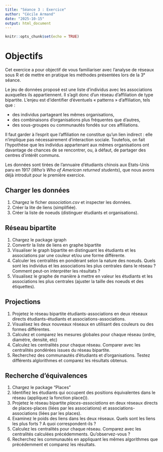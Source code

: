 ```yaml
---
title: "Séance 3 : Exercice"
author: "Cécile Armand"
date: "2025-10-15"
output: html_document
---
```


```r
knitr::opts_chunk$set(echo = TRUE)
```

# Objectifs 

Cet exercice a pour objectif de vous familiariser avec l’analyse de réseaux sous R et de mettre en pratique les méthodes présentées lors de la 3ᵉ séance.

Le jeu de données proposé est une liste d’individus avec les associations auxquelles ils appartiennent. Il s’agit donc d’un réseau d’affiliation de type bipartite. L’enjeu est d’identifier d’éventuels « patterns » d’affiliation, tels que :

  * des individus partageant les mêmes organisations,
  * des combinaisons d’organisations plus fréquentes que d’autres,
  * des sous-groupes ou communautés fondés sur ces affiliations.

Il faut garder à l’esprit que l’affiliation ne constitue qu’un lien indirect : elle n’implique pas nécessairement d’interaction sociale. Toutefois, on fait l’hypothèse que les individus appartenant aux mêmes organisations ont davantage de chances de se rencontrer, ou, à défaut, de partager des centres d’intérêt communs.

 Les données sont tirées de l'annuaire d'étudiants chinois aux Etats-Unis paru en 1917 (*Who's Who of American returned students*), que nous avons déjà introduit pour le première exercice.
 
## Charger les données  

1. Chargez le ficher *association.csv* et inspecter les données. 
2. Créer la lite de liens (simplifiée).
3. Créer la liste de noeuds (distinguer étudiants et organisations). 

## Réseau bipartite

  1. Chargez le package igraph
  2. Convertir la liste de liens en graphe bipartite
  3. Visualiser le graph bipartite en distinguant les étudiants et les associations par une couleur et/ou une forme différente. 
  4. Calculer les centralités en pondérant selon la nature des noeuds. Quels sont les individus et les associations les plus centrales dans le réseau ? Comment peut-on interpréter les résultats ?
  5. Visualisez le graphe de manière à mettre en valeur les étudiants et les associations les plus centrales (ajuster la taille des noeuds et des étiquettes).
  
## Projections 

  1. Projetez le réseau bipartite étudiants-associations en deux réseaux directs étudiants-étudiants et associations-associations.
  2. Visualisez les deux nouveaux réseaux en utilisant des couleurs ou des formes  différentes.
  3. Calculez et comparez les mesures globales pour chaque réseau (ordre, diamètre, densité, etc)
  4. Calculez les centralités pour chaque réseau. Comparer avec les centralités pondérées issues du réseau bipartite. 
  5. Recherchez des communautés d'étudiants et d'organisations. Testez différents alglorithmes et comparez les résultats obtenus. 
  
## Recherche d'équivalences 

  1. Chargez le package "Places"
  2. Identifiez les étudiants qui occupent des positions équivalentes dans le réseau (appliquez la fonction place()). 
  3. Projetez le réseau bipartite *places-associations* en deux réseaux directs de places-places (liées par les associations) et associations-associations (liées par les places). 
  4. Examinez le poids des liens dans les deux réseaux. Quels sont les liens les plus forts ? A quoi correspondent-ils ? 
  5. Calculez les centralités pour chaque réseau. Comparez avec les centralités calculées précédemments. Qu'observez-vous ? 
  6. Recherchez les communautés en appliquant les mêmes algorithmes que précédemment et comparez les résultats. 


  

